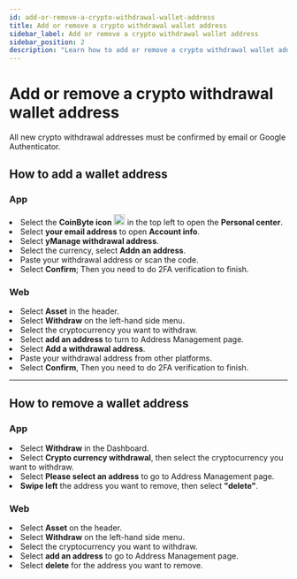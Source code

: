 ```yaml
---
id: add-or-remove-a-crypto-withdrawal-wallet-address
title: Add or remove a crypto withdrawal wallet address
sidebar_label: Add or remove a crypto withdrawal wallet address
sidebar_position: 2
description: "Learn how to add or remove a crypto withdrawal wallet address on CoinByte."
---
```



# Add or remove a crypto withdrawal wallet address

All new crypto withdrawal addresses must be confirmed by email or Google Authenticator.

## How to add a wallet address

<Tabs>
<TabItem value="Mobile App" label="App">
<div style={{ marginTop: '2.5rem' }}></div>

### **App**

<div style={{ marginBottom: '1.5rem' }}></div>

<RoundStepList>
 <li>Select the <strong>CoinByte icon</strong> <img src={useBaseUrl('/img/genral/logo_app.png')} alt="CoinByte icon" width="20" /> in the top left to open the <strong>Personal center</strong>.</li>
<li>Select <strong>your email address</strong> to open <strong>Account info</strong>.</li>
<li>Select <strong>yManage withdrawal address</strong>.</li>
<li>Select the currency, select <strong>Addn an address</strong>.</li>
<li>Paste your withdrawal address or scan the code.</li>
<li>Select <strong>Confirm</strong>; Then you need to do 2FA verification to finish.</li>
</RoundStepList>


</TabItem>

<TabItem value="Web Platform" label="Web">
<div style={{ marginTop: '2.5rem' }}></div>

### **Web**

<div style={{ marginBottom: '1.5rem' }}></div>

<RoundStepList>
<li>Select <strong>Asset</strong> in the header.</li>
<li>Select <strong>Withdraw</strong> on the left-hand side menu.</li>
<li>Select the cryptocurrency you want to withdraw.</li>
<li>Select <strong>add an address</strong> to turn to Address Management page.</li>
<li>Select <strong>Add a withdrawal address</strong>.</li>
<li>Paste your withdrawal address from other platforms.</li>
<li>Select <strong>Confirm</strong>, Then you need to do 2FA verification to finish.</li>
</RoundStepList>

</TabItem>
</Tabs>

---

## How to remove a wallet address

<Tabs>
<TabItem value="Mobile App" label="App">
<div style={{ marginTop: '2.5rem' }}></div>

### **App**

<div style={{ marginBottom: '1.5rem' }}></div>

<RoundStepList>
<li>Select <strong>Withdraw</strong> in the Dashboard.</li>
<li>Select <strong>Crypto currency withdrawal</strong>, then select the cryptocurrency you want to withdraw.</li>
<li>Select <strong>Please select an address</strong> to go to Address Management page.</li>
<li><strong>Swipe left</strong> the address you want to remove, then select <strong>"delete"</strong>.</li>
</RoundStepList>

</TabItem>

<TabItem value="Web Platform" label="Web">
<div style={{ marginTop: '2.5rem' }}></div>

### **Web**

<div style={{ marginBottom: '1.5rem' }}></div>

<RoundStepList>
<li>Select <strong>Asset</strong> on the header.</li>
<li>Select <strong>Withdraw</strong> on the left-hand side menu.</li>
<li>Select the cryptocurrency you want to withdraw.</li>
<li>Select <strong>add an address</strong> to go to Address Management page.</li>
<li>Select <strong>delete</strong> for the address you want to remove.</li>
</RoundStepList>

</TabItem>
</Tabs>

<RelatedArticles category="deposits-withdrawals" />
